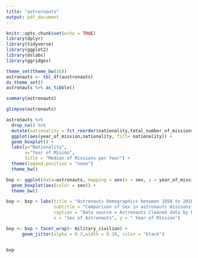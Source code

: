 ```yaml
---
title: "astrornauts"
output: pdf_document
---
```


```r
knitr::opts_chunk$set(echo = TRUE)
library(dplyr)
library(tidyverse)
library(ggplot2)
library(dslabs)
library(ggridges)

theme_set(theme_bw(16))
astronauts <- tbl_df(austronauts)
ds_theme_set()
astronauts %>% as_tibble()
```

```r
summary(astronauts)
```


```r
glimpse(astronauts)
```


```r
astronauts %>%
  drop_na() %>%
  mutate(nationality = fct_reorder(nationality,total_number_of_missions, .fun='median')) %>%
  ggplot(aes(year_of_mission,nationality, fill= nationality)) +
  geom_boxplot() +
  labs(y="Nationality", 
       x="Year of Mision",
       title = "Median of Missions per Year") +
  theme(legend.position = "none")
  theme_bw()
```

```r
bxp <- ggplot(data=astronauts, mapping = aes(x = sex, y = year_of_mission)) + 
  geom_boxplot(aes(color = sex)) +
  theme_bw()

bxp <- bxp + labs(title = "Astronauts Demographics between 1958 to 2018",
                  subtitle = "Comparison of Sex in astronauts missions",
                  caption = "Data source = Astronauts Cleaned data by Rolando Acosta",
                  x = "Sex of Astronauts", y = " Year of Mission")

bxp <- bxp + facet_wrap(~ military_civilian) +
      geom_jitter(alpha = 0.3,width = 0.20, color = "black")


bxp
```

```r

```

